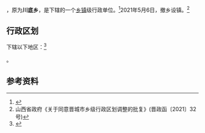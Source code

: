 {{中国乡级行政区|14/05/25/200/000}}

'''{{PAGENAMEBASE}}'''，原为'''川底乡'''，是{{PRC admin/fullname|14/05/25/200/000|3}}下辖的一个[[乡镇|乡镇]]级行政单位。<ref>{{PRC admin/ref sgc|{{PRC admin/parent|14/05/25/200/000}}}}</ref>2021年5月6日，撤乡设镇。<ref>山西省政府《关于同意晋城市乡级行政区划调整的批复》(晋政函〔2021〕32号)</ref>

== 行政区划 ==

{{PAGENAMEBASE}}下辖以下地区：<ref>{{PRC admin/ref sgc|14/05/25/200/000}}</ref>

{{PRC admin/children|14/05/25/200/000}}。

== 参考资料 ==

{{reflist}}

{{PRC admin/navcat|14/05/25/200/000}}